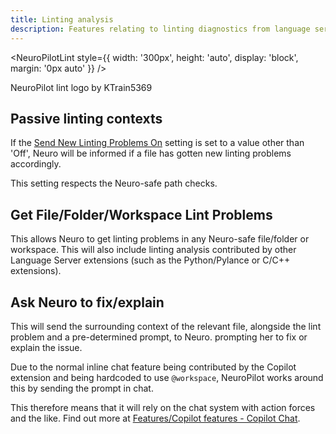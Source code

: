 ```yaml
---
title: Linting analysis
description: Features relating to linting diagnostics from language server extensions.
---
```



<NeuroPilotLint style={{ width: '300px', height: 'auto', display: 'block', margin: '0px auto' }} />

<p class="icon-credit-text">NeuroPilot lint logo by KTrain5369</p>

## Passive linting contexts

If the [Send New Linting Problems On](/neuropilot/reference/settings#send-new-linting-problems-on) setting is set to a value other than 'Off', Neuro will be informed if a file has gotten new linting problems accordingly.

This setting respects the Neuro-safe path checks.

## Get File/Folder/Workspace Lint Problems

This allows Neuro to get linting problems in any Neuro-safe file/folder or workspace.
This will also include linting analysis contributed by other Language Server extensions (such as the Python/Pylance or C/C++ extensions).

## Ask Neuro to fix/explain

This will send the surrounding context of the relevant file, alongside the lint problem and a pre-determined prompt, to Neuro. prompting her to fix or explain the issue.

<Aside>

Due to the normal inline chat feature being contributed by the Copilot extension and being hardcoded to use `@workspace`, NeuroPilot works around this by sending the prompt in chat.

This therefore means that it will rely on the chat system with action forces and the like.
Find out more at [Features/Copilot features - Copilot Chat](/neuropilot/reference/features/copilot-features#copilot-chat).

</Aside>